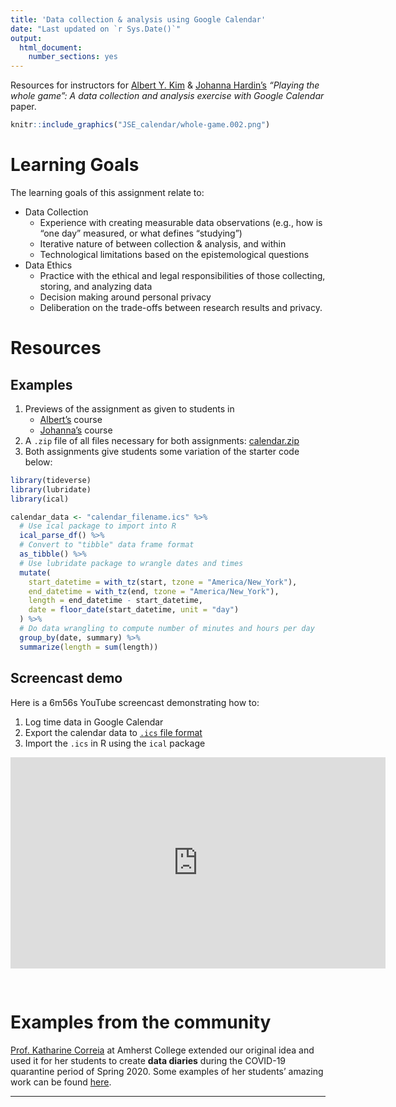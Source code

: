 ```yaml
---
title: 'Data collection & analysis using Google Calendar'
date: "Last updated on `r Sys.Date()`"
output: 
  html_document: 
    number_sections: yes
---
```


Resources for instructors for [Albert Y. Kim](http://rudeboybert.rbind.io/){target="_blank"} & [Johanna Hardin's](https://research.pomona.edu/johardin/){target="_blank"} *"Playing the whole game": A data collection and analysis exercise with Google Calendar* paper.

```r
knitr::include_graphics("JSE_calendar/whole-game.002.png")
```


# Learning Goals

The learning goals of this assignment relate to:

* Data Collection
  - Experience with creating measurable data observations (e.g., how is "one day" measured, or what defines "studying")
  - Iterative nature of between collection & analysis, and within
  - Technological limitations based on the epistemological questions
* Data Ethics
  - Practice with the ethical and legal responsibilities of those collecting, storing, and analyzing data
  - Decision making around personal privacy
  - Deliberation on the trade-offs between research results and privacy.


# Resources

## Examples

1. Previews of the assignment as given to students in
    + [Albert's](JSE_calendar/albert.html){target="_blank"} course
    + [Johanna's](JSE_calendar/jo.html){target="_blank"} course
1. A `.zip` file of all files necessary for both assignments: <a href="JSE_calendar/calendar.zip" download>calendar.zip</a>
1. Both assignments give students some variation of the starter code below:  
```r
library(tideverse)
library(lubridate)
library(ical)

calendar_data <- "calendar_filename.ics" %>% 
  # Use ical package to import into R
  ical_parse_df() %>% 
  # Convert to "tibble" data frame format
  as_tibble() %>% 
  # Use lubridate package to wrangle dates and times
  mutate(
    start_datetime = with_tz(start, tzone = "America/New_York"),
    end_datetime = with_tz(end, tzone = "America/New_York"),
    length = end_datetime - start_datetime,
    date = floor_date(start_datetime, unit = "day")
  ) %>%
  # Do data wrangling to compute number of minutes and hours per day
  group_by(date, summary) %>%
  summarize(length = sum(length))
```


## Screencast demo

Here is a 6m56s YouTube screencast demonstrating how to:

1. Log time data in Google Calendar
1. Export the calendar data to [`.ics` file format](https://en.wikipedia.org/wiki/ICalendar){target="_blank"}
1. Import the `.ics` in R using the `ical` package

<center>
<iframe width="600" height="337.5" src="https://www.youtube.com/embed/vLlR4lBWAoc" frameborder="0" allow="accelerometer; autoplay; encrypted-media; gyroscope; picture-in-picture" allowfullscreen></iframe>
</center>
</br>




# Examples from the community

[Prof. Katharine Correia](https://www.amherst.edu/people/facstaff/kcorreia){target="_blank"} at Amherst College extended our original idea and used it for her students to create **data diaries** during the COVID-19 quarantine period of Spring 2020.  Some examples of her students' amazing work can be found [here](https://stat231-01-s20.github.io/data-science-diaries/){target="_blank"}.





***